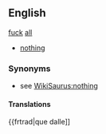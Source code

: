 ==English==
[[fuck]] [[all]]
*[[nothing]]
===Synonyms===
*see [[WikiSaurus:nothing]]
====Translations====
{{frtrad|que dalle]]